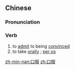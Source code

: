 ==Chinese==
{{zh-forms}}

===Pronunciation===
{{zh-pron
|m=kǒufú
|cat=v
}}

===Verb===
{{zh-verb}}

# to [[admit]] to being [[convinced]]
# to take [[orally]] {{gloss|of medication}}; [[per os]]
#: {{zh-x|複合 口服 避孕藥|combined '''oral''' contraceptive pill}}

[[zh-min-nan:口服]]
[[zh:口服]]